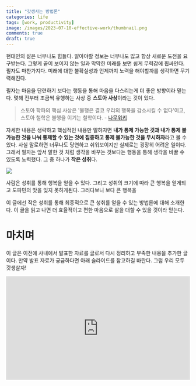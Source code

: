 ```yaml
---
title: "갓생사는 방법론"
categories: life
tags: [work, productivity]
image: /images/2023-07-10-effective-work/thumbnail.png
comments: true
draft: true
---
```



현대인의 삶은 너무나도 힘들다. 알아야할 정보는 너무나도 많고 항상 새로운 도전을 요구받는다. 그렇게 끝이 보이지 않는 일과 막막한 미래를 보면 쉽게 무력감에 휩싸인다. 필자도 마찬가지다. 미래에 대한 불확실성과 언제까지 노력을 해야할까를 생각하면 무기력해진다.

필자는 마음을 단련하기 보다는 행동을 통해 마음을 다스리는게 더 좋은 방향이라 믿는다. 몇해 전부터 조금씩 유행하는 사상 중 **스토아 사상**이라는 것이 있다.

> 스토아 학파의 핵심 사상은 '불행은 결코 우리의 행복을 감소시킬 수 없다'이고, 스토아 철학은 불행을 이기는 철학이다. - [나무위키](https://namu.wiki/w/%EC%8A%A4%ED%86%A0%EC%95%84%20%ED%95%99%ED%8C%8C)

자세한 내용은 생략하고 핵심적인 내용만 말하자면 **내가 통제 가능한 것과 내가 통제 불가능한 것을 나눠 통제할 수 있는 것에 집중하고 통제 불가능한 것을 무시하자**라고 볼 수 있다. 사실 말로하면 너무나도 당연하고 쉬워보이지만 실제로는 굉장히 어려운 일이다. 그래서 필자는 앞서 말한 것 처럼 생각을 바꾸는 것보다는 행동을 통해 생각을 바꿀 수 있도록 노력했다. 그 중 하나가 **작은 성취**다.

<Image src="/images/2023-07-10-effective-work/step-up.jpeg" caption="작은 성취" />

사람은 성취를 통해 행복을 얻을 수 있다. 그리고 성취의 크기에 따라 큰 행복을 얻게되고 도파민의 맛을 잊지 못하게된다. 그러다보니 보다 큰 행복을 

이 글에선 작은 성취를 통해 최종적으로 큰 성취를 얻을 수 있는 방법론에 대해 소개한다. 이 글을 읽고 나면 더 효율적이고 편한 마음으로 삶을 대할 수 있을 것이라 믿는다.

# 마치며

이 글은 이전에 사내에서 발표한 자료를 글로서 다시 정리하고 부족한 내용을 추가한 글이다. 만약 발표 자료가 궁금하다면 아래 슬라이드를 참고하길 바란다. 그럼 우리 모두 갓생살자!

<div style="left: 0; width: 100%; height: 0; position: relative; padding-bottom: 56.1972%;"><iframe src="https://present.do/documents/636feb9f624b9908aaa72bc3/embed?dp=false&da=false&ddt=false&page=0&dps=false&dpm=false&dpmm=false&dpc=false&dv=true&dpt=false&dc=true&dpl=false&df=false" style="top: 0; left: 0; width: 100%; height: 100%; position: absolute; border: 0;" allowfullscreen scrolling="no" allow="encrypted-media;"></iframe></div>


